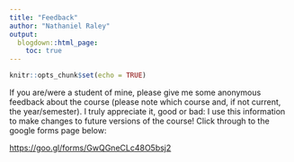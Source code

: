 ```yaml
---
title: "Feedback"
author: "Nathaniel Raley"
output:
  blogdown::html_page:
    toc: true
---
```


```r
knitr::opts_chunk$set(echo = TRUE)
```

If you are/were a student of mine, please give me some anonymous feedback about the course (please note which course and, if not current, the year/semester). I truly appreciate it, good or bad: I use this information to make changes to future versions of the course! Click through to the google forms page below:

[https://goo.gl/forms/GwQGneCLc48O5bsj2](https://goo.gl/forms/GwQGneCLc48O5bsj2)


